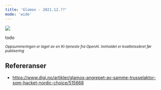 ```yaml
---
title: 'Glamox - 2021.12.??'
mode: 'wide'
---
```


<Frame>
<img src="/images/glamox.png" />
</Frame>

todo

<sup><i>Oppsummeringen er laget av en KI-tjeneste fra OpenAI. Innholdet er kvalitetssikret før publisering</i></sup>

## Refereranser
- https://www.digi.no/artikler/glamox-angrepet-av-samme-trusselaktor-som-hacket-nordic-choice/515668
